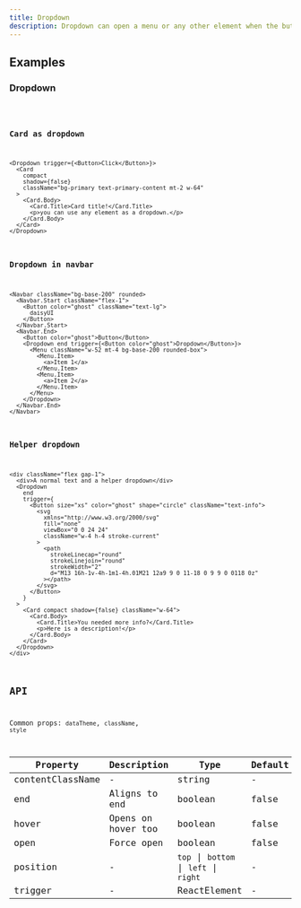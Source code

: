 ```yaml
---
title: Dropdown
description: Dropdown can open a menu or any other element when the button is clicked.
---
```


## Examples

### Dropdown

<code src="./demo/basic.tsx" />

### Card as dropdown

```tsx live
<Dropdown trigger={<Button>Click</Button>}>
  <Card
    compact
    shadow={false}
    className="bg-primary text-primary-content mt-2 w-64"
  >
    <Card.Body>
      <Card.Title>Card title!</Card.Title>
      <p>you can use any element as a dropdown.</p>
    </Card.Body>
  </Card>
</Dropdown>
```

### Dropdown in navbar

```tsx live
<Navbar className="bg-base-200" rounded>
  <Navbar.Start className="flex-1">
    <Button color="ghost" className="text-lg">
      daisyUI
    </Button>
  </Navbar.Start>
  <Navbar.End>
    <Button color="ghost">Button</Button>
    <Dropdown end trigger={<Button color="ghost">Dropdown</Button>}>
      <Menu className="w-52 mt-4 bg-base-200 rounded-box">
        <Menu.Item>
          <a>Item 1</a>
        </Menu.Item>
        <Menu.Item>
          <a>Item 2</a>
        </Menu.Item>
      </Menu>
    </Dropdown>
  </Navbar.End>
</Navbar>
```

### Helper dropdown

```tsx live
<div className="flex gap-1">
  <div>A normal text and a helper dropdown</div>
  <Dropdown
    end
    trigger={
      <Button size="xs" color="ghost" shape="circle" className="text-info">
        <svg
          xmlns="http://www.w3.org/2000/svg"
          fill="none"
          viewBox="0 0 24 24"
          className="w-4 h-4 stroke-current"
        >
          <path
            strokeLinecap="round"
            strokeLinejoin="round"
            strokeWidth="2"
            d="M13 16h-1v-4h-1m1-4h.01M21 12a9 9 0 11-18 0 9 9 0 0118 0z"
          ></path>
        </svg>
      </Button>
    }
  >
    <Card compact shadow={false} className="w-64">
      <Card.Body>
        <Card.Title>You needed more info?</Card.Title>
        <p>Here is a description!</p>
      </Card.Body>
    </Card>
  </Dropdown>
</div>
```

## API

Common props: `dataTheme`, `className`, `style`

| Property | Description | Type | Default |
| --- | --- | --- | --- |
| contentClassName | - | string | - |
| end | Aligns to end | boolean | false |
| hover | Opens on hover too | boolean | false |
| open | Force open | boolean | false |
| position | - | `top` \| `bottom` \| `left` \| `right` | - |
| trigger | - | ReactElement | - |
